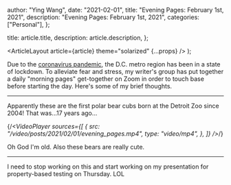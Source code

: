 
  author: "Ying Wang",
  date: "2021-02-01",
  title: "Evening Pages: February 1st, 2021",
  description: "Evening Pages: February 1st, 2021",
  categories: ["Personal"],
};

  title: article.title,
  description: article.description,
};

  <ArticleLayout article={article} theme="solarized" {...props} />
);

Due to the [coronavirus
pandemic](https://en.wikipedia.org/wiki/2019-20_coronavirus_pandemic), the D.C.
metro region has been in a state of lockdown. To alleviate fear and stress, my
writer's group has put together a daily "morning pages" get-together on Zoom in
order to touch base before starting the day. Here's some of my brief thoughts.

---

Apparently these are the first polar bear cubs born at the Detroit Zoo since
2004! That was...17 years ago...

{/*<VideoPlayer
  sources={[
    {
      src: "/video/posts/2021/02/01/evening_pages.mp4",
      type: "video/mp4",
    },
  ]}
/>*/}

Oh God I'm old. Also these bears are really cute.

---

I need to stop working on this and start working on my presentation for
property-based testing on Thursday. LOL

